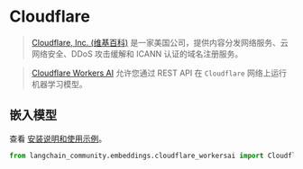 # Cloudflare

>[Cloudflare, Inc. (维基百科)](https://en.wikipedia.org/wiki/Cloudflare) 是一家美国公司，提供内容分发网络服务、云网络安全、DDoS 攻击缓解和 ICANN 认证的域名注册服务。

>[Cloudflare Workers AI](https://developers.cloudflare.com/workers-ai/) 允许您通过 REST API 在 `Cloudflare` 网络上运行机器学习模型。

## 嵌入模型

查看 [安装说明和使用示例](/docs/integrations/text_embedding/cloudflare_workersai)。

```python
from langchain_community.embeddings.cloudflare_workersai import CloudflareWorkersAIEmbeddings
```